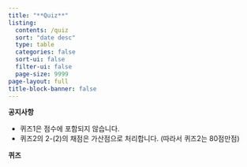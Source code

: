 ```yaml
---
title: "**Quiz**"
listing:
  contents: /quiz
  sort: "date desc"
  type: table
  categories: false
  sort-ui: false
  filter-ui: false
  page-size: 9999
page-layout: full
title-block-banner: false
---
```


**공지사항** 

- 퀴즈1은 점수에 포함되지 않습니다. 
- 퀴즈2의 2-(2)의 채점은 가산점으로 처리합니다. (따라서 퀴즈2는 80점만점)

**퀴즈** 